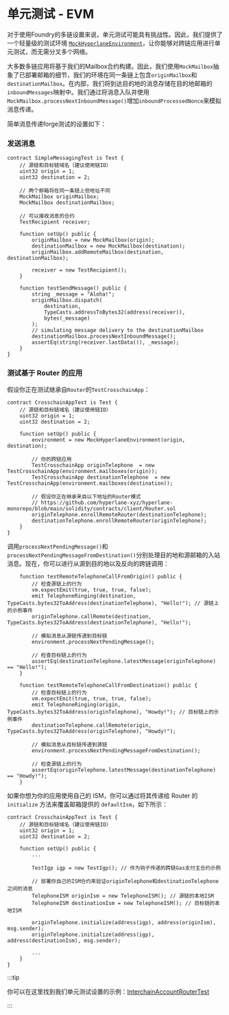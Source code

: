 # 单元测试 - EVM

对于使用Foundry的多链设置来说，单元测试可能具有挑战性。因此，我们提供了一个轻量级的测试环境 [`MockHyperlaneEnvironment`](https://github.com/hyperlane-xyz/hyperlane-monorepo/blob/main/solidity/contracts/mock/MockHyperlaneEnvironment.sol)，让你能够对跨链应用进行单元测试，而无需分叉多个网络。

大多数多链应用将基于我们的Mailbox合约构建。因此，我们使用`MockMailbox`抽象了已部署邮箱的细节，我们的环境在同一条链上包含`originMailbox`和`destinationMailbox`。在内部，我们将到达目的地的消息存储在目的地邮箱的`inboundMessages`映射中。我们通过将消息入队并使用`MockMailbox.processNextInboundMessage()`增加`inboundProcessedNonce`来模拟消息传递。

简单消息传递forge测试的设置如下：

### 发送消息

```solidity
contract SimpleMessagingTest is Test {
    // 源链和目标链域名（建议使用链ID）
    uint32 origin = 1;
    uint32 destination = 2;

    // 两个邮箱将在同一条链上但地址不同
    MockMailbox originMailbox;
    MockMailbox destinationMailbox;

    // 可以接收消息的合约
    TestRecipient receiver;

    function setUp() public {
        originMailbox = new MockMailbox(origin);
        destinationMailbox = new MockMailbox(destination);
        originMailbox.addRemoteMailbox(destination, destinationMailbox);

        receiver = new TestRecipient();
    }

    function testSendMessage() public {
        string _message = "Aloha!";
        originMailbox.dispatch(
            destination,
            TypeCasts.addressToBytes32(address(receiver)),
            bytes(_message)
        );
        // simulating message delivery to the destinationMailbox
        destinationMailbox.processNextInboundMessage();
        assertEq(string(receiver.lastData()), _message);
    }
}
```

### 测试基于 Router 的应用

假设你正在测试继承自`Router`的`TestCrosschainApp`：

```solidity
contract CrosschainAppTest is Test {
    // 源链和目标链域名（建议使用链ID）
    uint32 origin = 1;
    uint32 destination = 2;

    function setUp() public {
        environment = new MockHyperlaneEnvironment(origin, destination);

        // 你的跨链应用
        TestCrosschainApp originTelephone  = new TestCrosschainApp(environment.mailboxes(origin));
        TestCrosschainApp destinationTelephone  = new TestCrosschainApp(environment.mailboxes(destination));

        // 假设你正在继承来自以下地址的Router模式
        // https://github.com/hyperlane-xyz/hyperlane-monorepo/blob/main/solidity/contracts/client/Router.sol
        originTelephone.enrollRemoteRouter(destinationTelephone);
        destinationTelephone.enrollRemoteRouter(originTelephone);
    }
}
```

调用`processNextPendingMessage()`和`processNextPendingMessageFromDestination()`分别处理目的地和源邮箱的入站消息。现在，你可以进行从源到目的地以及反向的跨链调用：

```solidity
    function testRemoteTelephoneCallFromOrigin() public {
        // 检查源链上的行为
        vm.expectEmit(true, true, true, false);
        emit TelephoneRinging(destination,  TypeCasts.bytes32ToAddress(destinationTelephone), "Hello!"); // 源链上的示例事件
        originTelephone.callRemote(destination,  TypeCasts.bytes32ToAddress(destinationTelephone), "Hello!");

        // 模拟消息从源链传递到目标链
        environment.processNextPendingMessage();

        // 检查目标链上的行为
        assertEq(destinationTelephone.latestMessage(originTelephone) == "Hello!");
    }

    function testRemoteTelephoneCallFromDestination() public {
        // 检查目标链上的行为
        vm.expectEmit(true, true, true, false);
        emit TelephoneRinging(origin,  TypeCasts.bytes32ToAddress(originTelephone), "Howdy!"); // 目标链上的示例事件
        destinationTelephone.callRemote(origin,  TypeCasts.bytes32ToAddress(originTelephone), "Howdy!");

        // 模拟消息从目标链传递到源链
        environment.processNextPendingMessageFromDestination();

        // 检查源链上的行为
        assertEq(originTelephone.latestMessage(destinationTelephone) == "Howdy!");
    }
```

如果你想为你的应用使用自己的 ISM，你可以通过将其传递给 Router 的 `initialize` 方法来覆盖邮箱提供的 `defaultIsm`，如下所示：

```solidity
contract CrosschainAppTest is Test {
    // 源链和目标链域名（建议使用链ID）
    uint32 origin = 1;
    uint32 destination = 2;

    function setUp() public {
        ...

        TestIgp igp = new TestIgp(); // 作为钩子传递的跨链Gas支付主合约示例

        // 部署你自己的ISM合约来验证originTelephone和destinationTelephone之间的消息
        TelephoneISM originIsm = new TelephoneISM(); // 源链的本地ISM
        TelephoneISM destinationIsm = new TelephoneISM(); // 目标链的本地ISM

        originTelephone.initialize(address(igp), address(originIsm), msg.sender);
        originTelephone.initialize(address(igp), address(destinationIsm), msg.sender);

        ...
    }
}
```

:::tip

你可以在这里找到我们单元测试设置的示例：[InterchainAccountRouterTest](https://github.com/hyperlane-xyz/hyperlane-monorepo/blob/dae8b26ed65383844e4fbed7585deeb52da4e454/solidity/test/InterchainAccountRouter.t.sol#L38)

:::
